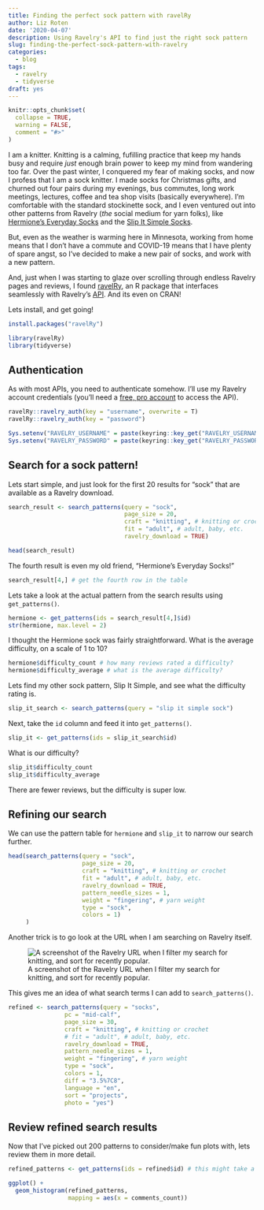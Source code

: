 ```yaml
---
title: Finding the perfect sock pattern with ravelRy
author: Liz Roten
date: '2020-04-07'
description: Using Ravelry's API to find just the right sock pattern
slug: finding-the-perfect-sock-pattern-with-ravelry
categories:
  - blog
tags:
  - ravelry
  - tidyverse
draft: yes
---
```


```r
knitr::opts_chunk$set(
  collapse = TRUE,
  warning = FALSE,
  comment = "#>"
)
```

<base target="_blank"/>

I am a knitter. Knitting is a calming, fufilling practice that keep my hands busy and require *just* enough brain power to keep my mind from wandering too far. Over the past winter, I conquered my fear of making socks, and now I profess that I am a sock knitter. I made socks for Christmas gifts, and churned out four pairs during my evenings, bus commutes, long work meetings, lectures, coffee and tea shop visits (basically everywhere). I'm comfortable with the standard stockinette sock, and I even ventured out into other patterns from Ravelry (_the_ social medium for yarn folks), like [Hermione's Everyday Socks](https://www.ravelry.com/patterns/library/hermiones-everyday-socks) and the [Slip It Simple Socks](https://www.ravelry.com/patterns/library/slip-it-simple-sock).  

But, even as the weather is warming here in Minnesota, working from home means that I don't have a commute and COVID-19 means that I have plenty of spare angst, so I've decided to make a new pair of socks, and work with a new pattern. 

And, just when I was starting to glaze over scrolling through endless Ravelry pages and reviews, I found [ravelRy](https://github.com/walkerkq/ravelRy), an R package that interfaces seamlessly with Ravelry's [API](https://www.ravelry.com/api). And its even on CRAN!  

Lets install, and get going!  
```r
install.packages("ravelRy")
```

```r
library(ravelRy)
library(tidyverse)
```


## Authentication    

As with most APIs, you need to authenticate somehow. I'll use my Ravelry account credentials (you'll need a [free, pro account](https://www.ravelry.com/pro/developer) to access the API).  

```r
ravelRy::ravelry_auth(key = "username", overwrite = T)
ravelRy::ravelry_auth(key = "password")
```

```r
Sys.setenv("RAVELRY_USERNAME" = paste(keyring::key_get("RAVELRY_USERNAME")))
Sys.setenv("RAVELRY_PASSWORD" = paste(keyring::key_get("RAVELRY_PASSWORD")))
```

## Search for a sock pattern!  

Lets start simple, and just look for the first 20 results for "sock" that are available as a Ravelry download.  

```r
search_result <- search_patterns(query = "sock",
                                 page_size = 20,
                                 craft = "knitting", # knitting or crochet
                                 fit = "adult", # adult, baby, etc.
                                 ravelry_download = TRUE) 

head(search_result)
```

The fourth result is even my old friend, "Hermione's Everyday Socks!"

```r
search_result[4,] # get the fourth row in the table
```

Lets take a look at the actual pattern from the search results using `get_patterns()`.  

```r
hermione <- get_patterns(ids = search_result[4,]$id)
str(hermione, max.level = 2)
```

I thought the Hermione sock was fairly straightforward. What is the average difficulty, on a scale of 1 to 10?  

```r
hermione$difficulty_count # how many reviews rated a difficulty?
hermione$difficulty_average # what is the average difficulty?
```

Lets find my other sock pattern, Slip It Simple, and see what the difficulty rating is.

```r
slip_it_search <- search_patterns(query = "slip it simple sock")
```

Next, take the `id` column and feed it into  `get_patterns()`.  

```r
slip_it <- get_patterns(ids = slip_it_search$id)
```

What is our difficulty?  

```r
slip_it$difficulty_count
slip_it$difficulty_average
```
There are fewer reviews, but the difficulty is super low.  

## Refining our search  

We can use the pattern table for `hermione` and `slip_it` to narrow our search further.   

```r
head(search_patterns(query = "sock",
                     page_size = 20,
                     craft = "knitting", # knitting or crochet
                     fit = "adult", # adult, baby, etc.
                     ravelry_download = TRUE,
                     pattern_needle_sizes = 1,
                     weight = "fingering", # yarn weight
                     type = "sock",
                     colors = 1)
     )
```

Another trick is to go look at the URL when I am searching on Ravelry itself.  

![A screenshot of the Ravelry URL when I filter my search for knitting, and sort for recently popular.](/posts/2020-04-07-finding-the-perfect-sock-pattern-with-ravelry_files/ravelry_url.PNG)  

This gives me an idea of what search terms I can add to `search_patterns()`.  

```r
refined <- search_patterns(query = "socks",
                pc = "mid-calf",
                page_size = 30,
                craft = "knitting", # knitting or crochet
                # fit = "adult", # adult, baby, etc.
                ravelry_download = TRUE,
                pattern_needle_sizes = 1,
                weight = "fingering", # yarn weight
                type = "sock",
                colors = 1,
                diff = "3.5%7C8",
                language = "en",
                sort = "projects",
                photo = "yes")
```

## Review refined search results  

Now that I've picked out 200 patterns to consider/make fun plots with, lets review them in more detail.  

```r
refined_patterns <- get_patterns(ids = refined$id) # this might take a while
```


```r
ggplot() +
  geom_histogram(refined_patterns,
                 mapping = aes(x = comments_count))
```

